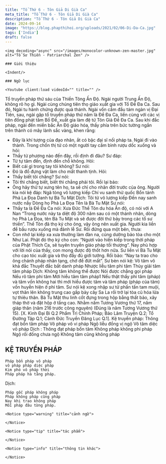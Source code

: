 ```yaml
---
title: "Tổ Thứ 6 - Tôn Giả Di Già Ca"
meta_title: "Tổ Thứ 6 - Tôn Giả Di Già Ca"
description: "Tổ Thứ 6 - Tôn Giả Di Già Ca"
date: 2024-09-14
image: "https://blog.phapthihoi.org/uploads/2021/02/06-Di-Da-Ca.jpg"
tags: ['India']
draft: false
---
```


<div className="grid xl:grid-cols-7 lg:grid-cols-7 md:grid-cols-2 sm:grid-cols-2 xs:grid-cols-1 gap-8 bg-body dark:bg-darkmode-body">

  <div className="lg:col-span-2 md:col-span-1">

    <img decoding="async" src="/images/monocolor-unknown-zen-master.jpg" alt="Tổ Sư Thiền - Patriarchal Zen" />

    ### Giới thiệu

    <Indent/>

  </div>

  <div className="lg:col-span-3 md:col-span-1">

    ### Ngữ lục

    <Youtube client:load videoId="" title="" />

Tổ truyền pháp thứ sáu của Thiền Tông Ấn Độ.
Ngài người Trung Ấn Độ, không rõ họ gì. Ngài cùng chúng tiên thọ giáo xuất gia với Tổ Đề Đa Ca. Sau đó, Ngài tu hành chứng được quả thánh.
Ngài vốn cầm đầu tám ngàn vị Đại Tiên, sau, ngài gặp tổ truyền pháp thứ năm là Đề Đa Ca, liền cùng với các vị tiên đồng phát tâm Bồ Đề, xuất gia làm đệ tử Tôn Giả Đề Đa Ca. Sau khi đắc pháp, ngài đến miền bắc Ấn Độ giáo hóa, thấy phía trên bức tường ngắn trên thành có mây lành sắc vàng, khen rằng:
- Đây là khí tượng của đạo nhân, ắt có bậc đại sĩ nối pháp ta.
  Ngài đi vào thành. Trong chốn thị tứ có một người tay cầm bình rượu dốc xuống và hỏi:
- Thầy từ phương nào đến đây, rồi định đi đâu?
  Sư đáp:
- Từ tự tâm đến, định đến chỗ không.
  Hỏi:
- Biết cái gì trong tay tôi không?
  Sư nói:
- Đó là đồ đựng vật làm cho mất thanh tịnh.
  Hỏi:
- Thầy biết tôi chăng?
  Sư nói:
- Tôi thì chẳng biết, biết thì chẳng phải tôi.
  Rồi lại bảo:
- Ông hãy thử tự xưng tên họ, ta sẽ chỉ cho nhân đời trước của ông.
  Người kia nói kệ đáp:
  Ngã tòng vô lượng kiếp
  Chí vu sanh thử quốc
  Bổn tánh Phả La Đọa
  Danh tự Bà Tu Mật
  Dịch:
  Tôi từ vô lượng kiếp
  Đến nay sanh nước nầy
  Dòng họ Phả La Đọa
  Tên là Bà Tu Mật
  Sư nói:
- Thầy ta là Đề Đa Ca nói: Xưa Đức Thế Tôn du hóa Ấn độ, có nói với A Nan “Trong nước này ta diệt độ 300 năm sau có một thánh nhân, dòng họ Phả La Đọa, tên Bà Tu Mật và sẽ được đời thứ bảy trong các tổ sư thiền”. Thế Tôn đã thọ ký cho ông, vậy ông nên xuất gia.
  Người kia liền để bầu rượu xuống mà đảnh lễ Sư. Rồi đứng qua một bên, thưa:
- Con nhớ lại kiếp xa xưa thường làm đàn na, cúng dường bảo tòa cho một Như Lai. Phật đó thọ ký cho con: “Ngươi vào hiền kiếp trong thời pháp của Phật Thích Ca, sẽ tuyên truyền giáo pháp tối thượng”. Nay phù hợp với lời nói của thầy, con mong được độ thốt hơn nữa.
  Sư liền vì Bà Tu Mật cho cạo tóc xuất gia và thọ đầy đủ giới tướng. Rồi bảo: “Nay ta trao cho ông chánh pháp nhãn tạng, chớ để đứt mất”. Sư bèn nói kệ:
  Vô tâm vô khả đắc
  Thuyết đắc bất danh pháp
  Nhược liễu tâm phi tâm
  Thủy giải tâm tâm pháp
  Dịch:
  Không tâm không thể được
  Nói được chẳng gọi pháp
  Nếu rõ tâm phi tâm
  Mới hiểu tâm tâm pháp1 Nếu thật thấy phi tâm (pháp) và tâm vốn không hai thì mới hiểu được tâm và tâm pháp (pháp của tâm) vốn huyễn hiện ở phi tâm.
  Sư nói kệ xong nhập sư tử phấn tấn tam muội, vọt thân lên không trung cao gấp bảy cây Sa La rồi trở lại tòa cũ hóa lửa tự thiêu thân.
  Bà Tu Mật thu linh cốt đựng trong hộp bằng thất bảo, xây tháp thờ và đặt hộp ở tầng cao.
  Nhằm năm Tương Vương thứ 17, năm giáp thân (năm 216 trước công nguyên) (Đúng là năm Tương Vương thứ 15).
  [X. Kinh Đại Bi Q.2 Phẩm Trì Chính Pháp; Bảo Lâm Truyện Q.2; Tổ Đường Tập Q.1; Cảnh Đức Truyền Đăng Lục Q.1].
  Kệ truyền pháp:
  Thông đạt bổn tâm pháp
  Vô pháp vô vi pháp
  Ngộ liễu đồng vị ngộ
  Vô tâm diệc vô pháp
  Dịch :
  Thông đạt pháp bổn tâm
  Không pháp không phi pháp
  Ngộ rồi đồng chưa ngộ
  Không tâm cũng không pháp

<h2>KỆ TRUYỀN PHÁP</h2>

    Pháp bổn pháp vô pháp
    vô pháp pháp diệc pháp
    Kim phó vô pháp thời
    Pháp pháp hà tằng pháp.

Dịch:

    Pháp gốc pháp không pháp
    Pháp không pháp cũng pháp
    Nay khi trao không pháp
    Mỗi pháp đâu từng pháp.
  </div>

  <div className="lg:col-span-2">

    <Notice type="warning" title="cảnh ngữ">

    </Notice>

    <Notice type="tip" title="tác phẩm">

    </Notice>

    <Notice type="info" title="thông tin khác">

    </Notice>

  </div>

</div>
